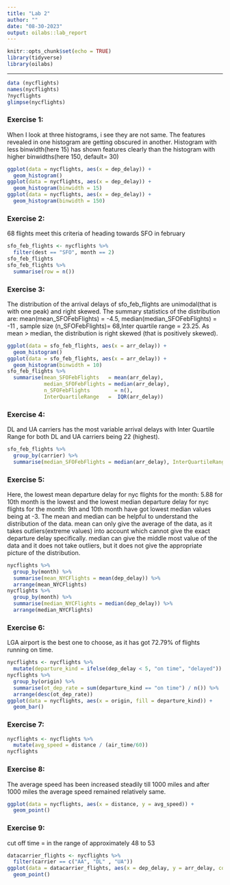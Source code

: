 ---
title: "Lab 2"
author: ""
date: "08-30-2023"
output: oilabs::lab_report
---

```{r setup, include=FALSE}
knitr::opts_chunk$set(echo = TRUE)
library(tidyverse)
library(oilabs)
```

* * *

```{r}
data (nycflights)
names(nycflights)
?nycflights
glimpse(nycflights)
```


### Exercise 1: 
When I look at three histograms, i see they are not same. The features revealed in one histogram are getting obscured in another. Histogram with less binwidth(here 15) has shown features clearly than the histogram with higher binwidths(here 150, default= 30)

```{r}
ggplot(data = nycflights, aes(x = dep_delay)) +
  geom_histogram()
ggplot(data = nycflights, aes(x = dep_delay)) +
  geom_histogram(binwidth = 15)
ggplot(data = nycflights, aes(x = dep_delay)) +
  geom_histogram(binwidth = 150)

```


### Exercise 2:
68 flights meet this criteria of heading towards SFO in february

```{r}
sfo_feb_flights <- nycflights %>%
  filter(dest == "SFO", month == 2)
sfo_feb_flights
sfo_feb_flights %>%
  summarise(row = n())
```


### Exercise 3:
The distribution of the arrival delays of sfo_feb_flights are unimodal(that is with one peak) and right skewed. The summary statistics of the distribution are: mean(mean_SFOFebFlights) = -4.5, median(median_SFOFebFlights) = -11 , sample size (n_SFOFebFlights)= 68,Inter quartile range = 23.25.
As mean > median, the distribution is right skewed (that is positively skewed).

```{r}
ggplot(data = sfo_feb_flights, aes(x = arr_delay)) +
  geom_histogram()
ggplot(data = sfo_feb_flights, aes(x = arr_delay)) +
  geom_histogram(binwidth = 10)
sfo_feb_flights %>%
  summarise(mean_SFOFebFlights   = mean(arr_delay), 
            median_SFOFebFlights = median(arr_delay), 
            n_SFOFebFlights        = n(),
            InterQuartileRange   =  IQR(arr_delay))
```


### Exercise 4:
DL and UA carriers has the most variable arrival delays with Inter Quartile Range for both DL and UA carriers being 22 (highest).

```{r}
sfo_feb_flights %>%
  group_by(carrier) %>%
  summarise(median_SFOFebFlights = median(arr_delay), InterQuartileRange = IQR(arr_delay), n_flights = n())
```


### Exercise 5:

Here, the lowest mean departure delay for nyc flights for the month: 5.88 for 10th month is the lowest and the lowest median departure delay for nyc flights for the month: 9th and 10th month have got lowest median values being at -3. The mean and median can be helpful to understand the distribution of the data. mean can only give the average of the data, as it takes outliers(extreme values) into account which cannot give the exact departure delay specifically. median can give the middle most value of the data and it does not take outliers, but it does not give the appropriate picture of the distribution. 

```{r}
nycflights %>%
  group_by(month) %>%
  summarise(mean_NYCFlights = mean(dep_delay)) %>%
  arrange(mean_NYCFlights)
nycflights %>%
  group_by(month) %>%
  summarise(median_NYCFlights = median(dep_delay)) %>%
  arrange(median_NYCFlights)
```


### Exercise 6:
LGA airport is the best one to choose, as it has got 72.79% of flights running on time.

```{r}
nycflights <- nycflights %>%
  mutate(departure_kind = ifelse(dep_delay < 5, "on time", "delayed"))
nycflights %>%
  group_by(origin) %>%
  summarise(ot_dep_rate = sum(departure_kind == "on time") / n()) %>%
  arrange(desc(ot_dep_rate))
ggplot(data = nycflights, aes(x = origin, fill = departure_kind)) +
  geom_bar()
```


### Exercise 7:

```{r}
nycflights <- nycflights %>%
  mutate(avg_speed = distance / (air_time/60))
nycflights
```

### Exercise 8:
The average speed has been increased steadily till 1000 miles and after 1000 miles the average speed remained relatively same.
```{r}
ggplot(data = nycflights, aes(x = distance, y = avg_speed)) +
  geom_point()
```

### Exercise 9:
cut off time = in the range of approximately 48 to 53
```{r}
datacarrier_flights <- nycflights %>%
  filter(carrier == c("AA", "DL" , "UA"))
ggplot(data = datacarrier_flights, aes(x = dep_delay, y = arr_delay, col = carrier)) +
  geom_point()
```

